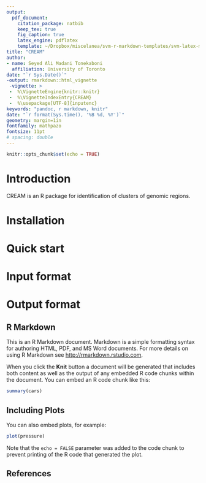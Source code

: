 ```yaml
---
output: 
  pdf_document:
    citation_package: natbib
    keep_tex: true
    fig_caption: true
    latex_engine: pdflatex
    template: ~/Dropbox/miscelanea/svm-r-markdown-templates/svm-latex-ms.tex
title: "CREAM"
author:
- name: Seyed Ali Madani Tonekaboni
  affiliation: University of Toronto
date: "`r Sys.Date()`"
-output: rmarkdown::html_vignette		
 -vignette: >		
 -  %\VignetteEngine{knitr::knitr}		
 -  %\VignetteIndexEntry{CREAM}		
 -  %\usepackage[UTF-8]{inputenc}
keywords: "pandoc, r markdown, knitr"
date: "`r format(Sys.time(), '%B %d, %Y')`"
geometry: margin=1in
fontfamily: mathpazo
fontsize: 11pt
# spacing: double
---
```


```r
knitr::opts_chunk$set(echo = TRUE)
```
# Introduction

CREAM is an R package for identification of clusters of genomic regions. 

# Installation

# Quick start

# Input format

# Output format

## R Markdown

This is an R Markdown document. Markdown is a simple formatting syntax for authoring HTML, PDF, and MS Word documents. For more details on using R Markdown see <http://rmarkdown.rstudio.com>.

When you click the **Knit** button a document will be generated that includes both content as well as the output of any embedded R code chunks within the document. You can embed an R code chunk like this:

```r
summary(cars)
```

## Including Plots

You can also embed plots, for example:

```r
plot(pressure)
```

Note that the `echo = FALSE` parameter was added to the code chunk to prevent printing of the R code that generated the plot.

## References
